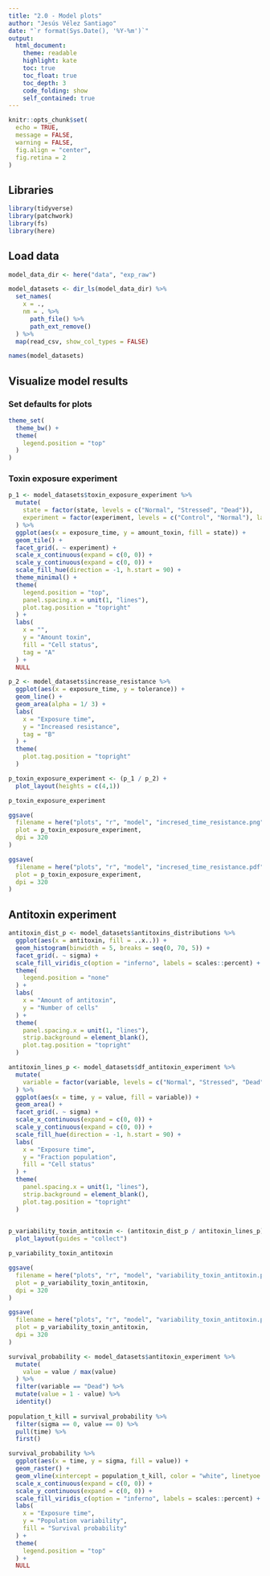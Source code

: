 ```yaml
---
title: "2.0 - Model plots"
author: "Jesús Vélez Santiago"
date: "`r format(Sys.Date(), '%Y-%m')`"
output: 
  html_document:
    theme: readable
    highlight: kate
    toc: true
    toc_float: true
    toc_depth: 3
    code_folding: show
    self_contained: true
---
```


```r
knitr::opts_chunk$set(
  echo = TRUE,
  message = FALSE,
  warning = FALSE,
  fig.align = "center",
  fig.retina = 2
)
```

## Libraries

```r
library(tidyverse)
library(patchwork)
library(fs)
library(here)
```

## Load data

```r
model_data_dir <- here("data", "exp_raw")

model_datasets <- dir_ls(model_data_dir) %>% 
  set_names(
    x = .,
    nm = . %>%
      path_file() %>% 
      path_ext_remove()
  ) %>% 
  map(read_csv, show_col_types = FALSE)

names(model_datasets)
```

## Visualize model results

### Set defaults for plots

```r
theme_set(
  theme_bw() +
  theme(
    legend.position = "top"
  )
)
```

### Toxin exposure experiment

```r
p_1 <- model_datasets$toxin_exposure_experiment %>%
  mutate(
    state = factor(state, levels = c("Normal", "Stressed", "Dead")),
    experiment = factor(experiment, levels = c("Control", "Normal"), labels = c("Without filamentation", "With filamentation"))
  ) %>% 
  ggplot(aes(x = exposure_time, y = amount_toxin, fill = state)) +
  geom_tile() +
  facet_grid(. ~ experiment) +
  scale_x_continuous(expand = c(0, 0)) +
  scale_y_continuous(expand = c(0, 0)) +
  scale_fill_hue(direction = -1, h.start = 90) +
  theme_minimal() +
  theme(
    legend.position = "top",
    panel.spacing.x = unit(1, "lines"),
    plot.tag.position = "topright"
  ) +
  labs(
    x = "",
    y = "Amount toxin",
    fill = "Cell status",
    tag = "A"
  ) +
  NULL
```

```r
p_2 <- model_datasets$increase_resistance %>% 
  ggplot(aes(x = exposure_time, y = tolerance)) +
  geom_line() +
  geom_area(alpha = 1/ 3) +
  labs(
    x = "Exposure time",
    y = "Increased resistance",
    tag = "B"
  ) +
  theme(
    plot.tag.position = "topright"
  )
```

```r
p_toxin_exposure_experiment <- (p_1 / p_2) +
  plot_layout(heights = c(4,1))

p_toxin_exposure_experiment
```

```r
ggsave(
  filename = here("plots", "r", "model", "incresed_time_resistance.png"),
  plot = p_toxin_exposure_experiment,
  dpi = 320
)

ggsave(
  filename = here("plots", "r", "model", "incresed_time_resistance.pdf"),
  plot = p_toxin_exposure_experiment,
  dpi = 320
)
```


## Antitoxin experiment

```r
antitoxin_dist_p <- model_datasets$antitoxins_distributions %>% 
  ggplot(aes(x = antitoxin, fill = ..x..)) +
  geom_histogram(binwidth = 5, breaks = seq(0, 70, 5)) +
  facet_grid(. ~ sigma) +
  scale_fill_viridis_c(option = "inferno", labels = scales::percent) +
  theme(
    legend.position = "none"
  ) +
  labs(
    x = "Amount of antitoxin",
    y = "Number of cells"
  ) +
  theme(
    panel.spacing.x = unit(1, "lines"),
    strip.background = element_blank(),
    plot.tag.position = "topright"
  )

antitoxin_lines_p <- model_datasets$df_antitoxin_experiment %>% 
  mutate(
    variable = factor(variable, levels = c("Normal", "Stressed", "Dead")),
  ) %>% 
  ggplot(aes(x = time, y = value, fill = variable)) +
  geom_area() +
  facet_grid(. ~ sigma) +
  scale_x_continuous(expand = c(0, 0)) +
  scale_y_continuous(expand = c(0, 0)) +
  scale_fill_hue(direction = -1, h.start = 90) +
  labs(
    x = "Exposure time",
    y = "Fraction population",
    fill = "Cell status"
  ) +
  theme(
    panel.spacing.x = unit(1, "lines"),
    strip.background = element_blank(),
    plot.tag.position = "topright"
  )
  

p_variability_toxin_antitoxin <- (antitoxin_dist_p / antitoxin_lines_p) +
  plot_layout(guides = "collect")

p_variability_toxin_antitoxin
```

```r
ggsave(
  filename = here("plots", "r", "model", "variability_toxin_antitoxin.png"),
  plot = p_variability_toxin_antitoxin,
  dpi = 320
)

ggsave(
  filename = here("plots", "r", "model", "variability_toxin_antitoxin.pdf"),
  plot = p_variability_toxin_antitoxin,
  dpi = 320
)
```


```r
survival_probability <- model_datasets$antitoxin_experiment %>% 
  mutate(
    value = value / max(value)
  ) %>% 
  filter(variable == "Dead") %>% 
  mutate(value = 1 - value) %>% 
  identity()
  
population_t_kill = survival_probability %>% 
  filter(sigma == 0, value == 0) %>% 
  pull(time) %>% 
  first()

survival_probability %>% 
  ggplot(aes(x = time, y = sigma, fill = value)) +
  geom_raster() +
  geom_vline(xintercept = population_t_kill, color = "white", linetyoe = "dashed") +
  scale_x_continuous(expand = c(0, 0)) +
  scale_y_continuous(expand = c(0, 0)) +
  scale_fill_viridis_c(option = "inferno", labels = scales::percent) +
  labs(
    x = "Exposure time",
    y = "Population variability",
    fill = "Survival probability"
  ) +
  theme(
    legend.position = "top"
  ) +
  NULL
```


